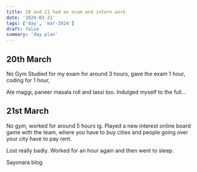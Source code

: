 ```yaml
---
title: 20 and 21 had an exam and intern work
date: '2024-03-21'
tags: ['day', 'mar-2024']
draft: false
summary: 'day plan'
---
```


## 20th March
No Gym
Studied for my exam for around 3 hours,
gave the exam 1 hour,
coding for 1 hour,

Ate maggi, paneer masala roll and lassi too.
Indulged myself to the full...


## 21st March
No gym, worked for around 5 hours ig.
Played a new interest online board game with the team,
where you have to buy cities and people going over your
city have to pay rent.

Lost really badly.
Worked for an hour again and then went to sleep.

Sayonara blog.